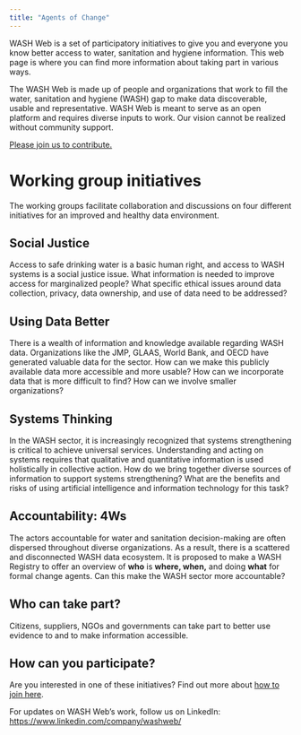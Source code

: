 ```yaml
---
title: "Agents of Change"
---
```


WASH Web is a set of participatory initiatives to give you and everyone you know better access to water, sanitation and hygiene information. This web page is where you can find more information about taking part in various ways.

The WASH Web is made up of people and organizations that work to fill the water, sanitation and hygiene (WASH) gap to make data discoverable, usable and representative. WASH Web is meant to serve as an open platform and requires diverse inputs to work. Our vision cannot be realized without community support.

[Please join us to contribute.](#join)

# Working group initiatives

The working groups facilitate collaboration and discussions on four different initiatives for an improved and healthy data environment.

## Social Justice

Access to safe drinking water is a basic human right, and access to WASH systems is a social justice issue. What information is needed to improve access for marginalized people? What specific ethical issues around data collection, privacy, data ownership, and use of data need to be addressed?

## Using Data Better

There is a wealth of information and knowledge available regarding WASH data. Organizations like the JMP, GLAAS, World Bank, and OECD have generated valuable data for the sector. How can we make this publicly available data more accessible and more usable? How can we incorporate data that is more difficult to find? How can we involve smaller organizations?

## Systems Thinking

In the WASH sector, it is increasingly recognized that systems strengthening is critical to achieve universal services. Understanding and acting on systems requires that qualitative and quantitative information is used holistically in collective action. How do we bring together diverse sources of information to support systems strengthening? What are the benefits and risks of using artificial intelligence and information technology for this task?

## Accountability: 4Ws

The actors accountable for water and sanitation decision-making are often dispersed throughout diverse organizations. As a result, there is a scattered and disconnected WASH data ecosystem. It is proposed to make a WASH Registry to offer an overview of **who** is **where, when,** and doing **what** for formal change agents. Can this make the WASH sector more accountable?

## Who can take part? {#join}

Citizens, suppliers, NGOs and governments can take part to better use evidence to and to make information accessible.

## How can you participate?

Are you interested in one of these initiatives? Find out more about [how to join here](https://washweb.org/join.html).

For updates on WASH Web's work, follow us on LinkedIn: <https://www.linkedin.com/company/washweb/>

